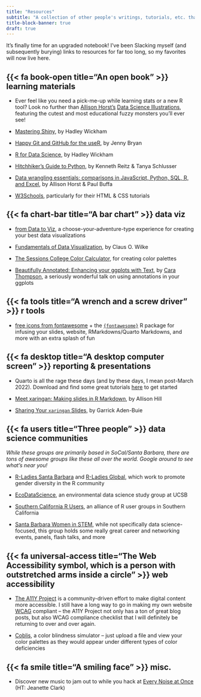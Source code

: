 ```yaml
---
title: "Resources"
subtitle: "A collection of other people's writings, tutorials, etc. that I find particularly helpful as I transition to a career in AI Safety."
title-block-banner: true
draft: true
---
```


It's finally time for an upgraded notebook! I've been Slacking myself (and subsequently burying) links to resources for far too long, so my favorites will now live here. 

## {{< fa book-open title="An open book" >}} learning materials

* Ever feel like you need a pick-me-up while learning stats or a new R tool? Look no further than [Allison Horst's](https://twitter.com/allison_horst) [Data Science Illustrations](https://allisonhorst.com/), featuring the cutest and most educational fuzzy monsters you'll ever see!

* [Mastering Shiny](https://mastering-shiny.org/index.html), by Hadley Wickham 

* [Happy Git and GitHub for the useR](https://happygitwithr.com/), by Jenny Bryan

* [R for Data Science](https://r4ds.had.co.nz/), by Hadley Wickham

* [Hitchhiker's Guide to Python](https://docs.python-guide.org/), by Kenneth Reitz & Tanya Schlusser

* [Data wrangling essentials: comparisons in JavaScript, Python, SQL, R, and Excel](https://observablehq.com/@observablehq/data-wrangling-translations), by Allison Horst & Paul Buffa

* [W3Schools](https://www.w3schools.com/default.asp), particularly for their HTML & CSS tutorials

## {{< fa chart-bar title="A bar chart" >}} data viz

* [from Data to Viz](https://www.data-to-viz.com/), a choose-your-adventure-type experience for creating your best data visualizations

* [Fundamentals of Data Visualization](https://clauswilke.com/dataviz/), by Claus O. Wilke

* [The Sessions College Color Calculator](https://www.sessions.edu/color-calculator/), for creating color palettes

* [Beautifully Annotated: Enhancing your ggplots with Text](https://www.cararthompson.com/talks/rl-cambridge-beautifully-annotated/), by [Cara Thompson](https://www.cararthompson.com/about.html), a seriously wonderful talk on using annotations in your ggplots

## {{< fa tools title="A wrench and a screw driver" >}} r tools

* [free icons from fontawesome](https://fontawesome.com/v5/search?m=free) + the [`{fontawesome}`](https://github.com/rstudio/fontawesome) R package for infusing your slides, website, RMarkdowns/Quarto Markdowns, and more with an extra splash of fun

## {{< fa desktop title="A desktop computer screen" >}} reporting & presentations

* Quarto is all the rage these days (and by these days, I mean post-March 2022). Download and find some great tutorials [here](https://quarto.org/) to get started

* [Meet xaringan: Making slides in R Markdown](https://arm.rbind.io/slides/xaringan.html#1), by Allison Hill

* [Sharing Your `xaringan` Slides](https://www.garrickadenbuie.com/blog/sharing-xaringan-slides/), by Garrick Aden-Buie

## {{< fa users title="Three people" >}} data science communities

*While these groups are primarily based in SoCal/Santa Barbara, there are tons of awesome groups like these all over the world. Google around to see what's near you!*

* [R-Ladies Santa Barbara](https://www.meetup.com/rladies-santa-barbara/) and [R-Ladies Global](https://rladies.org/), which work to promote gender diversity in the R community  

* [EcoDataScience](https://eco-data-science.github.io/), an environmental data science study group at UCSB  
* [Southern California R Users](https://socalr.org/), an alliance of R user groups in Southern California  
* [Santa Barbara Women in STEM](https://www.sbwomeninstem.org/), while not specifically data science-focused, this group holds some really great career and networking events, panels, flash talks, and more

## {{< fa universal-access title="The Web Accessibility symbol, which is a person with outstretched arms inside a circle" >}} web accessibility

* [The A11Y Project](https://www.a11yproject.com/) is a community-driven effort to make digital content more accessible. I still have a long way to go in making my own website [WCAG](https://www.w3.org/WAI/standards-guidelines/wcag/) compliant -- the A11Y Project not only has a ton of great blog posts, but also WCAG compliance checklist that I will definitely be returning to over and over again.  

* [Coblis](https://www.color-blindness.com/coblis-color-blindness-simulator/), a color blindness simulator -- just upload a file and view your color palettes as they would appear under different types of color deficiencies

## {{< fa smile title="A smiling face" >}} misc.

* Discover new music to jam out to while you hack at [Every Noise at Once](https://everynoise.com/engenremap.html) (HT: Jeanette Clark)